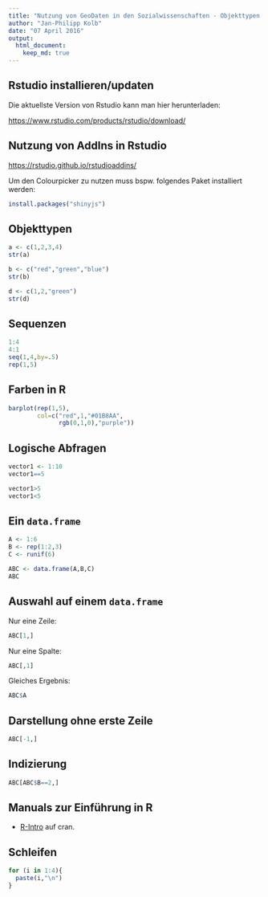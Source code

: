 ```yaml
---
title: "Nutzung von GeoDaten in den Sozialwissenschaften - Objekttypen und Indizierung"
author: "Jan-Philipp Kolb"
date: "07 April 2016"
output:
  html_document:
    keep_md: true
---
```



## Rstudio installieren/updaten

Die aktuellste Version von Rstudio kann man hier herunterladen:

<https://www.rstudio.com/products/rstudio/download/>

## Nutzung von AddIns in Rstudio

<https://rstudio.github.io/rstudioaddins/>

Um den Colourpicker zu nutzen muss bspw. folgendes Paket installiert werden:

```r
install.packages("shinyjs")
```

## Objekttypen

```r
a <- c(1,2,3,4)
str(a)
```

```r
b <- c("red","green","blue")
str(b)
```

```r
d <- c(1,2,"green")
str(d)
```


## Sequenzen

```r
1:4
4:1
seq(1,4,by=.5)
rep(1,5)
```



## Farben in R

```r
barplot(rep(1,5),
        col=c("red",1,"#01B8AA",
              rgb(0,1,0),"purple"))
```

## Logische Abfragen

```r
vector1 <- 1:10
vector1==5
```

```r
vector1>5
vector1<5
```


## Ein `data.frame`

```r
A <- 1:6
B <- rep(1:2,3)
C <- runif(6)
```

```r
ABC <- data.frame(A,B,C)
ABC
```

## Auswahl auf einem `data.frame`

Nur eine Zeile:
```r
ABC[1,]
```

Nur eine Spalte:

```r
ABC[,1]
```

Gleiches Ergebnis:

```r
ABC$A
```

## Darstellung ohne erste Zeile

```r
ABC[-1,]
```



## Indizierung

```r
ABC[ABC$B==2,]
```


## Manuals zur Einführung in R

- [R-Intro](http://cran.r-project.org/doc/manuals/R-intro.html) auf cran.

## Schleifen

```r
for (i in 1:4){
  paste(i,"\n")
}
```

